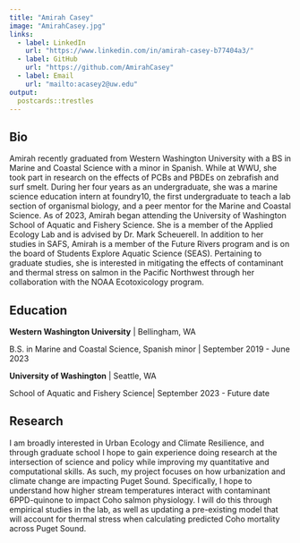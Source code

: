 ```yaml
---
title: "Amirah Casey"
image: "AmirahCasey.jpg"
links:
  - label: LinkedIn
    url: "https://www.linkedin.com/in/amirah-casey-b77404a3/"
  - label: GitHub
    url: "https://github.com/AmirahCasey"
  - label: Email
    url: "mailto:acasey2@uw.edu"
output:
  postcards::trestles
---
```

 
## Bio

Amirah recently graduated from Western Washington University with a BS in Marine and Coastal Science with a minor in Spanish. While at WWU, she took part in research on the effects of PCBs and PBDEs on zebrafish and surf smelt. During her four years as an undergraduate, she was a marine science education intern at foundry10, the first undergraduate to teach a lab section of organismal biology, and a peer mentor for the Marine and Coastal Science. As of 2023, Amirah began attending the University of Washington School of Aquatic and Fishery Science. She is a member of the Applied Ecology Lab and is advised by Dr. Mark Scheuerell. In addition to her studies in SAFS, Amirah is a member of the Future Rivers program and is on the board of Students Explore Aquatic Science (SEAS). Pertaining to graduate studies, she is interested in mitigating the effects of contaminant and thermal stress on salmon in the Pacific Northwest through her collaboration with the NOAA Ecotoxicology program. 

## Education

**Western Washington University** | Bellingham, WA

B.S. in Marine and Coastal Science, Spanish minor | September 2019 - June 2023

**University of Washington** | Seattle, WA

School of Aquatic and Fishery Science| September 2023 - Future date

## Research

I am broadly interested in Urban Ecology and Climate Resilience, and through graduate school I hope to gain experience doing research at the intersection of science and policy while improving my quantitative and computational skills. As such, my project focuses on how urbanization and climate change are impacting Puget Sound. Specifically, I hope to understand how higher stream temperatures interact with contaminant 6PPD-quinone to impact Coho salmon physiology. I will do this through empirical studies in the lab, as well as updating a pre-existing model that will account for thermal stress when calculating predicted Coho mortality across Puget Sound. 


